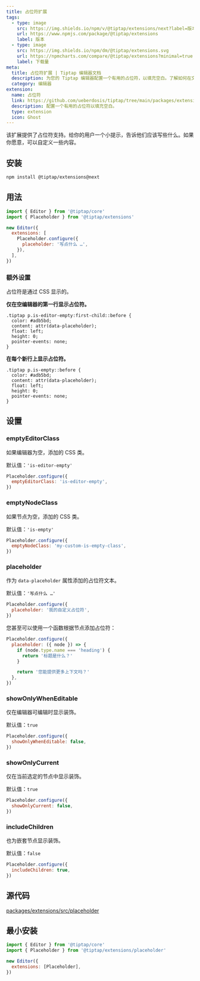 ```yaml
---
title: 占位符扩展
tags:
  - type: image
    src: https://img.shields.io/npm/v/@tiptap/extensions/next?label=版本
    url: https://www.npmjs.com/package/@tiptap/extensions
    label: 版本
  - type: image
    src: https://img.shields.io/npm/dm/@tiptap/extensions.svg
    url: https://npmcharts.com/compare/@tiptap/extensions?minimal=true
    label: 下载量
meta:
  title: 占位符扩展 | Tiptap 编辑器文档
  description: 为您的 Tiptap 编辑器配置一个有用的占位符，以填充空白。了解如何在文档中设置和使用它！
  category: 编辑器
extension:
  name: 占位符
  link: https://github.com/ueberdosis/tiptap/tree/main/packages/extensions
  description: 配置一个有用的占位符以填充空白。
  type: extension
  icon: Ghost
---
```



该扩展提供了占位符支持。给你的用户一个小提示，告诉他们应该写些什么。如果你愿意，可以自定义一些内容。

<CodeDemo path="/Extensions/Placeholder" />

## 安装

```bash
npm install @tiptap/extensions@next
```

## 用法

```js
import { Editor } from '@tiptap/core'
import { Placeholder } from '@tiptap/extensions'

new Editor({
  extensions: [
    Placeholder.configure({
      placeholder: '写点什么 …',
    }),
  ],
})
```

### 额外设置

占位符是通过 CSS 显示的。

**仅在空编辑器的第一行显示占位符。**

```
.tiptap p.is-editor-empty:first-child::before {
  color: #adb5bd;
  content: attr(data-placeholder);
  float: left;
  height: 0;
  pointer-events: none;
}
```

**在每个新行上显示占位符。**

```
.tiptap p.is-empty::before {
  color: #adb5bd;
  content: attr(data-placeholder);
  float: left;
  height: 0;
  pointer-events: none;
}
```

## 设置

### emptyEditorClass

如果编辑器为空，添加的 CSS 类。

默认值：`'is-editor-empty'`

```js
Placeholder.configure({
  emptyEditorClass: 'is-editor-empty',
})
```

### emptyNodeClass

如果节点为空，添加的 CSS 类。

默认值：`'is-empty'`

```js
Placeholder.configure({
  emptyNodeClass: 'my-custom-is-empty-class',
})
```

### placeholder

作为 `data-placeholder` 属性添加的占位符文本。

默认值：`'写点什么 …'`

```js
Placeholder.configure({
  placeholder: '我的自定义占位符',
})
```

您甚至可以使用一个函数根据节点添加占位符：

```js
Placeholder.configure({
  placeholder: ({ node }) => {
    if (node.type.name === 'heading') {
      return '标题是什么？'
    }

    return '您能提供更多上下文吗？'
  },
})
```

### showOnlyWhenEditable

仅在编辑器可编辑时显示装饰。

默认值：`true`

```js
Placeholder.configure({
  showOnlyWhenEditable: false,
})
```

### showOnlyCurrent

仅在当前选定的节点中显示装饰。

默认值：`true`

```js
Placeholder.configure({
  showOnlyCurrent: false,
})
```

### includeChildren

也为嵌套节点显示装饰。

默认值：`false`

```js
Placeholder.configure({
  includeChildren: true,
})
```

## 源代码

[packages/extensions/src/placeholder](https://github.com/ueberdosis/tiptap/blob/main/packages/extensions/src/placeholder)

## 最小安装

```js
import { Editor } from '@tiptap/core'
import { Placeholder } from '@tiptap/extensions/placeholder'

new Editor({
  extensions: [Placeholder],
})
```